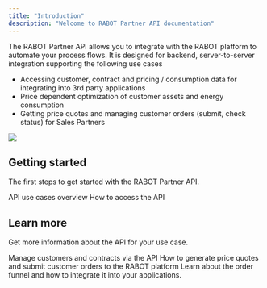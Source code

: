 ```yaml
---
title: "Introduction"
description: "Welcome to RABOT Partner API documentation"
---
```

The RABOT Partner API allows you to integrate with the RABOT platform to automate your process flows. It is designed for backend, server-to-server integration supporting the following use cases

- Accessing customer, contract and pricing / consumption data for integrating into 3rd party applications
- Price dependent optimization of customer assets and energy consumption
- Getting price quotes and managing customer orders (submit, check status) for Sales Partners
  
![](/images/RE_background.png)

## Getting started

The first steps to get started with the RABOT Partner API.

<CardGroup cols={2}>
  <Card title="Introduction" icon="circle-info" href="guides/introduction">
    API use cases overview
  </Card>
  <Card title="Access to the API" icon="key" href="guides/access">
    How to access the API
  </Card>
</CardGroup>

## Learn more

Get more information about the API for your use case.

<CardGroup cols={2}>
  <Card title="Customers and Contracts" icon="building-user" href="guides/customers_contracts">
    Manage customers and contracts via the API
  </Card>
  <Card title="Manging orders" icon="gear-complex" href="guides/orders">
   How to generate price quotes and submit customer orders to the RABOT platform
  </Card>
  <Card title="Whitelabel order funnel" icon="cart-shopping" href="guides/funnel">
    Learn about the order funnel and how to integrate it into your applications.
  </Card>
</CardGroup>